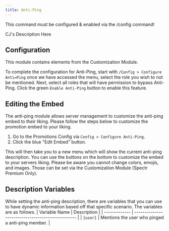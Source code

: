 ```yaml
---
title: Anti-Ping
---
```


<Warning>This command must be configured & enabled via the /config command!</Warning>

CJ's Description Here

## Configuration

<Info>This module contains elements from the Customization Module.</Info>

To complete the configuration for Anti-Ping, start with `/Config > Configure Anti=Ping` once we have accessed the menu, select the role you wish to not be mentioned. Next, select all roles that will have permission to bypass Anti-Ping. Click the green `Enable Anti-Ping` button to enable this feature.

## Editing the Embed
The anti-ping module allows server management to customize the anti-ping embed to their liking. Please follow the steps below to customize the promotion embed to your liking.

1. Go to the Promotions Config via `Config > Configure Anti-Ping`.
2. Click the blue "Edit Embed" button. 

This will then take you to a new menu which will show the current anti-ping description. You can use the buttons on the bottom to customize the embed to your servers liking. Please be aware you cannot change colors, emojis, and images. Those can be set via the Customization Module (Spectr Premium Only). 

## Description Variables
While setting the anti-ping description, there are variables that you can use to have dynamic information based off that specific scenario. The variables are as follows.
| Variable Name | Description                                       |
| ------------- | ------------------------------------------------- |
| `{user}`      | Mentions the user who pinged a anti-ping member.  |